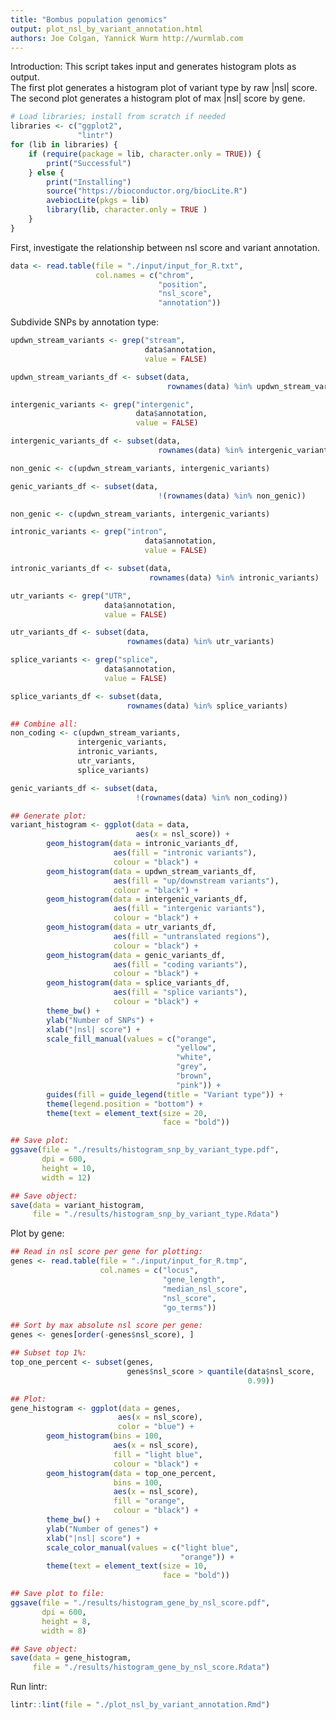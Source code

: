```yaml
---
title: "Bombus population genomics"
output: plot_nsl_by_variant_annotation.html
authors: Joe Colgan, Yannick Wurm http://wurmlab.com
---
```


Introduction:
This script takes input and generates histogram plots as output.  
The first plot generates a histogram plot of variant type by raw |nsl| score.
The second plot generates a histogram plot of max |nsl| score by gene.

```r
# Load libraries; install from scratch if needed
libraries <- c("ggplot2",
               "lintr")
for (lib in libraries) {
    if (require(package = lib, character.only = TRUE)) {
        print("Successful")
    } else {
        print("Installing")
        source("https://bioconductor.org/biocLite.R")
        avebiocLite(pkgs = lib)
        library(lib, character.only = TRUE )
    }
}
```

First, investigate the relationship between nsl score and variant annotation.

```r
data <- read.table(file = "./input/input_for_R.txt",
                   col.names = c("chrom",
                                 "position",
                                 "nsl_score",
                                 "annotation"))
```

Subdivide SNPs by annotation type:

```r
updwn_stream_variants <- grep("stream",
                              data$annotation,
                              value = FALSE)

updwn_stream_variants_df <- subset(data,
                                   rownames(data) %in% updwn_stream_variants)

intergenic_variants <- grep("intergenic",
                            data$annotation,
                            value = FALSE)

intergenic_variants_df <- subset(data,
                                 rownames(data) %in% intergenic_variants)

non_genic <- c(updwn_stream_variants, intergenic_variants)

genic_variants_df <- subset(data,
                                 !(rownames(data) %in% non_genic))

non_genic <- c(updwn_stream_variants, intergenic_variants)

intronic_variants <- grep("intron",
                              data$annotation,
                              value = FALSE)

intronic_variants_df <- subset(data,
                               rownames(data) %in% intronic_variants)

utr_variants <- grep("UTR",
                     data$annotation,
                     value = FALSE)

utr_variants_df <- subset(data,
                          rownames(data) %in% utr_variants)

splice_variants <- grep("splice",
                     data$annotation,
                     value = FALSE)

splice_variants_df <- subset(data,
                          rownames(data) %in% splice_variants)

## Combine all:
non_coding <- c(updwn_stream_variants,
               intergenic_variants,
               intronic_variants,
               utr_variants,
               splice_variants)

genic_variants_df <- subset(data,
                            !(rownames(data) %in% non_coding))

## Generate plot:
variant_histogram <- ggplot(data = data,
                            aes(x = nsl_score)) +
        geom_histogram(data = intronic_variants_df,
                       aes(fill = "intronic variants"),
                       colour = "black") +
        geom_histogram(data = updwn_stream_variants_df,
                       aes(fill = "up/downstream variants"),
                       colour = "black") +
        geom_histogram(data = intergenic_variants_df,
                       aes(fill = "intergenic variants"),
                       colour = "black") +
        geom_histogram(data = utr_variants_df,
                       aes(fill = "untranslated regions"),
                       colour = "black") +
        geom_histogram(data = genic_variants_df,
                       aes(fill = "coding variants"),
                       colour = "black") +
        geom_histogram(data = splice_variants_df,
                       aes(fill = "splice variants"),
                       colour = "black") +
        theme_bw() +
        ylab("Number of SNPs") +
        xlab("|nsl| score") +
        scale_fill_manual(values = c("orange",
                                     "yellow",
                                     "white",
                                     "grey",
                                     "brown",
                                     "pink")) +
        guides(fill = guide_legend(title = "Variant type")) +
        theme(legend.position = "bottom") +
        theme(text = element_text(size = 20,
                                  face = "bold"))

## Save plot:
ggsave(file = "./results/histogram_snp_by_variant_type.pdf",
       dpi = 600,
       height = 10,
       width = 12)

## Save object:
save(data = variant_histogram,
     file = "./results/histogram_snp_by_variant_type.Rdata")
```

Plot by gene:

```r
## Read in nsl score per gene for plotting:
genes <- read.table(file = "./input/input_for_R.tmp",
                    col.names = c("locus",
                                  "gene_length",
                                  "median_nsl_score",
                                  "nsl_score",
                                  "go_terms"))

## Sort by max absolute nsl score per gene:
genes <- genes[order(-genes$nsl_score), ]

## Subset top 1%:
top_one_percent <- subset(genes,
                          genes$nsl_score > quantile(data$nsl_score,
                                                     0.99))

## Plot:
gene_histogram <- ggplot(data = genes,
                        aes(x = nsl_score),
                        color = "blue") +
        geom_histogram(bins = 100,
                       aes(x = nsl_score),
                       fill = "light blue",
                       colour = "black") +
        geom_histogram(data = top_one_percent,
                       bins = 100,
                       aes(x = nsl_score),
                       fill = "orange",
                       colour = "black") +
        theme_bw() +
        ylab("Number of genes") +
        xlab("|nsl| score") +
        scale_color_manual(values = c("light blue",
                                      "orange")) +
        theme(text = element_text(size = 10,
                                  face = "bold"))

## Save plot to file:
ggsave(file = "./results/histogram_gene_by_nsl_score.pdf",
       dpi = 600,
       height = 8,
       width = 8)

## Save object:
save(data = gene_histogram,
     file = "./results/histogram_gene_by_nsl_score.Rdata")
```

Run lintr:

```r
lintr::lint(file = "./plot_nsl_by_variant_annotation.Rmd")
```
